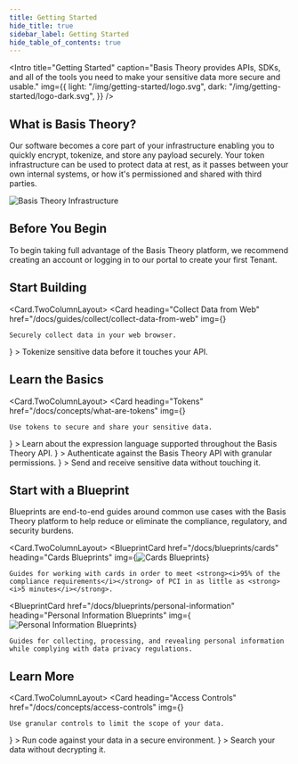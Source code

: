 ```yaml
---
title: Getting Started
hide_title: true
sidebar_label: Getting Started
hide_table_of_contents: true
---
```






<Intro
  title="Getting Started"
  caption="Basis Theory provides APIs, SDKs, and all of the tools you need to make your sensitive data more secure and usable."
  img={{
    light: "/img/getting-started/logo.svg",
    dark: "/img/getting-started/logo-dark.svg",
  }}
/>

## What is Basis Theory?

Our software becomes a core part of your infrastructure enabling you to quickly encrypt, tokenize, and store any payload securely. Your token infrastructure can be used to protect data at rest, as it passes between your own internal systems, or how it's permissioned and shared with third parties.

![Basis Theory Infrastructure](/img/getting-started/infrastructure.jpg)

## Before You Begin

To begin taking full advantage of the Basis Theory platform, we recommend creating an account or logging in to our portal to create your first Tenant.

<AuthButtons />

## Start Building

<Card.TwoColumnLayout>
  <Card
    heading="Collect Data from Web"
    href="/docs/guides/collect/collect-data-from-web"
    img={<Collect width="48" height="48" />}
  >
    Securely collect data in your web browser.
  </Card>
  <Card
    heading="Collect Inbound Data to API"
    href="/docs/guides/collect/collect-data-from-web"
    img={<Collect width="48" height="48" />}
  >
    Tokenize sensitive data before it touches your API.
  </Card>
</Card.TwoColumnLayout>

## Learn the Basics

<Card.TwoColumnLayout>
  <Card
    heading="Tokens"
    href="/docs/concepts/what-are-tokens"
    img={<Tokens width="48" height="48" />}
  >
    Use tokens to secure and share your sensitive data.
  </Card>
  <Card
    heading="Expressions"
    href="/docs/expressions"
    img={<Expressions width="48" height="48" />}
  >
    Learn about the expression language supported throughout the Basis Theory
    API.
  </Card>
  <Card
    heading="Applications"
    href="/docs/api/applications"
    img={<Applications width="48" height="48" />}
  >
    Authenticate against the Basis Theory API with granular permissions.
  </Card>
  <Card
    heading="Proxy"
    href="/docs/api/what-is-the-proxy"
    img={<Proxy width="48" height="48" />}
  >
    Send and receive sensitive data without touching it.
  </Card>
</Card.TwoColumnLayout>

## Start with a Blueprint

Blueprints are end-to-end guides around common use cases with the Basis Theory platform to help reduce or eliminate the compliance, regulatory, and security burdens.

<Card.TwoColumnLayout>
  <BlueprintCard
    href="/docs/blueprints/cards"
    heading="Cards Blueprints"
    img={<img src={CardBlueprint} alt="Cards Blueprints" />}
  >
    Guides for working with cards in order to meet <strong><i>95% of the compliance requirements</i></strong> of PCI in as little as <strong><i>5 minutes</i></strong>.
  </BlueprintCard>

  <BlueprintCard
    href="/docs/blueprints/personal-information"
    heading="Personal Information Blueprints"
    img={<img src={PersonalInformationBlueprint} alt="Personal Information Blueprints" />}
  >
    Guides for collecting, processing, and revealing personal information while complying with data privacy regulations.
  </BlueprintCard>
</Card.TwoColumnLayout>

## Learn More

<Card.TwoColumnLayout>
  <Card
    heading="Access Controls"
    href="/docs/concepts/access-controls"
    img={<AccessControls width="48" height="48" />}
  >
    Use granular controls to limit the scope of your data.
  </Card>
  <Card
    heading="Reactors"
    href="/docs/concepts/what-are-reactors"
    img={<Reactors width="48" height="48" />}
  >
    Run code against your data in a secure environment.
  </Card>
  <Card
    heading="Search"
    href="/docs/concepts/what-is-search"
    img={<Search width="48" height="48" />}
  >
    Search your data without decrypting it.
  </Card>
</Card.TwoColumnLayout>
